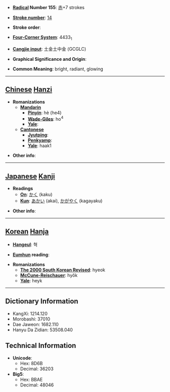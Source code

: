 * '''[[Wiktionary:Chinese radical index| Radical]] Number 155''': [[Wiktionary:Chinese radical index 赤|赤]]+7 strokes

* '''[[Wiktionary:Chinese total strokes index|Stroke number]]''': [[Wiktionary:Chinese total strokes index 14|14]]

* '''Stroke order''': 

* '''[[Wiktionary:Chinese four corner index|Four-Corner System]]''': 4433<sub>1</sub>

* '''[[Wiktionary:Chinese Cangjie index|Cangjie input]]''': 土金土中金 (GCGLC)

* '''Graphical Significance and Origin''': 

* '''Common Meaning''': bright, radiant, glowing

----

== [[Chinese]] [[Hanzi]] ==

* '''Romanizations'''
** '''[[Mandarin]]'''
*** '''[[Pinyin]]''': hè (he4)
*** '''[[Wade-Giles]]''': ho<sup>4</sup>
*** '''[[Yale]]''': 
** '''[[Cantonese]]'''
*** '''[[Jyutping]]''':
*** '''[[Penkyamp]]''': 
*** '''[[Yale]]''': haak1

* '''Other info''': 

----

== [[Japanese]] [[Kanji]] ==

* '''Readings'''
** '''[[On]]''': [[かく]] (kaku)
** '''[[Kun]]''': [[あかい]] (akai), [[かがやく]] (kagayaku)

* '''Other info''':  

----

== [[Korean]] [[Hanja]] ==

* '''[[Hangeul]]''': 혁

* '''[[Eumhun]] reading''': 

* '''Romanizations'''
** '''[[The 2000 South Korean Revised Romanization|The 2000 South Korean Revised]]''': hyeok
** '''[[McCune-Reischauer]]''': hyŏk
** '''[[Yale]]''': heyk

----

== Dictionary Information ==

* KangXi: 1214.120
* Morobashi: 37010
* Dae Jaweon: 1682.110
* Hanyu Da Zidian: 53508.040

== Technical Information ==

* '''Unicode''':
** Hex: 8D6B
** Decimal: 36203
* '''Big5''':
** Hex: BBAE
** Decimal: 48046